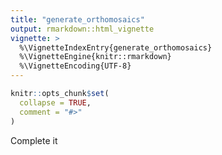 ```yaml
---
title: "generate_orthomosaics"
output: rmarkdown::html_vignette
vignette: >
  %\VignetteIndexEntry{generate_orthomosaics}
  %\VignetteEngine{knitr::rmarkdown}
  %\VignetteEncoding{UTF-8}
---
```


```r
knitr::opts_chunk$set(
  collapse = TRUE,
  comment = "#>"
)
```

Complete it
